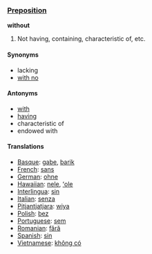 === [[Preposition]] ===
'''without'''
# Not having, containing, characteristic of, etc.
==== Synonyms ====
*lacking
*[[with no]]
==== Antonyms ====
*[[with]]
*[[having]]
*characteristic of
*endowed with
==== Translations ====
*[[Basque]]: [[gabe]], [[barik]]
*[[French]]: [[sans]]
*[[German]]: [[ohne]]
*[[Hawaiian]]: [[nele]], [[ʻole]]
*[[Interlingua]]: [[sin]]
*[[Italian]]: [[senza]]
*[[Pitjantjatjara]]: [[wiya]]
*[[Polish]]: [[bez]]
*[[Portuguese]]: [[sem]]
*[[Romanian]]: [[fără]]
*[[Spanish]]: [[sin]]
*[[Vietnamese]]: [[không có]]